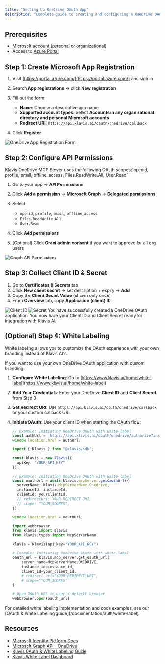 ```yaml
---
title: "Setting Up OneDrive OAuth App"
description: "Complete guide to creating and configuring a OneDrive OAuth application"
---
```


## Prerequisites

- Microsoft account (personal or organizational)
- Access to [Azure Portal](https://portal.azure.com/)

## Step 1: Create Microsoft App Registration

1. Visit [https://portal.azure.com/](https://portal.azure.com/) and sign in
2. Search **App registrations** → click **New registration**
3. Fill out the form:

   * **Name**: Choose a descriptive app name
   * **Supported account types**: Select **Accounts in any organizational directory and personal Microsoft accounts**
   * **Redirect URI**: `https://api.klavis.ai/oauth/onedrive/callback`
4. Click **Register**

<img src="/images/knowledge-base/onedrive_oauth_app/onedrive_step1_register.png" alt="OneDrive App Registration Form" />

## Step 2: Configure API Permissions

<Note>
Klavis OneDrive MCP Server uses the following OAuth scopes:`openid, profile, email, offline_access, Files.ReadWrite.All, User.Read`
</Note>

1. Go to your app → **API Permissions**
2. Click **Add a permission** → **Microsoft Graph** → **Delegated permissions**
3. Select:

   * `openid`, `profile`, `email`, `offline_access`
   * `Files.ReadWrite.All`
   * `User.Read`
4. Click **Add permissions**
5. (Optional) Click **Grant admin consent** if you want to approve for all org users

<img src="/images/knowledge-base/onedrive_oauth_app/onedrive_step2_scopes.png" alt="Graph API Permissions" />

## Step 3: Collect Client ID & Secret

1. Go to **Certificates & Secrets** tab
2. Click **New client secret** → set description + expiry → **Add**
3. Copy the **Client Secret Value** (shown only once)
4. From **Overview** tab, copy **Application (client) ID**

<img src="/images/knowledge-base/onedrive_oauth_app/onedrive_step3_clientID.png" alt="Client ID"/>

<img src="/images/knowledge-base/onedrive_oauth_app/onedrive_step3_secret.png" alt="Secret"/>

<Check>
You have successfully created a OneDrive OAuth application! You now have your Client ID and Client Secret ready for integration with Klavis AI.
</Check>

## (Optional) Step 4: White Labeling

<Note>
White labeling allows you to customize the OAuth experience with your own branding instead of Klavis AI's.
</Note>

If you want to use your own OneDrive OAuth application with custom branding:

1. **Configure White Labeling**: Go to [https://www.klavis.ai/home/white-label](https://www.klavis.ai/home/white-label)
2. **Add Your Credentials**: Enter your OneDrive **Client ID** and **Client Secret** from Step 3
3. **Set Redirect URI**: Use `https://api.klavis.ai/oauth/onedrive/callback` or your custom callback URL
4. **Initiate OAuth**: Use your client ID when starting the OAuth flow:

   <CodeGroup>
   
   ```javascript without SDK
   // Example: Initiating OneDrive OAuth with white-label
   const authUrl = `https://api.klavis.ai/oauth/onedrive/authorize?instance_id=${instanceId}&client_id=${yourClientId}`;
   window.location.href = authUrl;
   ```
   
   ```typescript TypeScript SDK
   import { Klavis } from "@klavis/sdk";
   
   const klavis = new Klavis({
     apiKey: "YOUR_API_KEY"
   });
   
   // Example: Initiating OneDrive OAuth with white-label
   const oauthUrl = await klavis.mcpServer.getOAuthUrl({
     serverName: Klavis.McpServerName.Onedrive,
     instanceId: instanceId,
     clientId: yourClientId,
     // redirectUri: YOUR_REDIRECT_URI,
     // scope: "YOUR_SCOPES", 
   });
   
   window.location.href = oauthUrl;
   ```
   
   ```python Python SDK
   import webbrowser
   from klavis import Klavis
   from klavis.types import McpServerName
   
   klavis = Klavis(api_key="YOUR_API_KEY")
   
   # Example: Initiating OneDrive OAuth with white-label
   oauth_url = klavis.mcp_server.get_oauth_url(
       server_name=McpServerName.ONEDRIVE,
       instance_id=instance_id,
       client_id=your_client_id,
       # redirect_uri="YOUR_REDIRECT_URI",
       # scope="YOUR_SCOPES"
   )
   
   # Open OAuth URL in user's default browser
   webbrowser.open(oauth_url)
   ```
   
   </CodeGroup>

<Tip>
For detailed white labeling implementation and code examples, see our [OAuth & White Labeling guide](/documentation/auth/white-label).
</Tip>

## Resources

* [Microsoft Identity Platform Docs](https://learn.microsoft.com/en-us/azure/active-directory/develop/v2-oauth2-auth-code-flow)
* [Microsoft Graph API – OneDrive](https://learn.microsoft.com/en-us/graph/onedrive-concept-overview)
* [Klavis OAuth & White Labeling Guide](/documentation/auth/white-label)
* [Klavis White Label Dashboard](https://www.klavis.ai/home/white-label)
